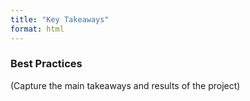 ```yaml
---
title: "Key Takeaways"
format: html
---
```


### Best Practices
(Capture the main takeaways and results of the project)

